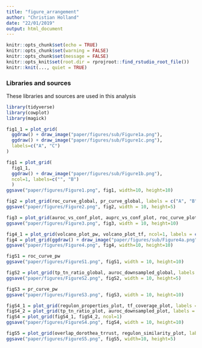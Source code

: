 ```yaml
---
title: "figure_arrangement"
author: "Christian Holland"
date: "22/01/2019"
output: html_document
---
```

```r
knitr::opts_chunk$set(echo = TRUE)
knitr::opts_chunk$set(warning = FALSE)
knitr::opts_chunk$set(message = FALSE)
knitr::opts_knit$set(root.dir = rprojroot::find_rstudio_root_file())
knitr::knit(..., quiet = TRUE)
```

### Libraries and sources
These libraries and sources are used in this analysis 
```r
library(tidyverse)
library(cowplot)
library(magick)
```

```r
fig1_1 = plot_grid(
  ggdraw() + draw_image("paper/figures/sub/Figure1a.png"),
  ggdraw() + draw_image("paper/figures/sub/Figure1c.png"),
  labels=c("A", "C")
)

fig1 = plot_grid(
  fig1_1,
  ggdraw() + draw_image("paper/figures/sub/Figure1b.png"),
  ncol=1, labels=c("", "B")
  )
ggsave("paper/figures/Figure1.png", fig1, width=10, height=10)

```

```r
fig2 = plot_grid(roc_curve_global, pr_curve_global, labels = c("A", "B"))
ggsave("paper/figures/Figure2.png", fig2, width = 10, height=5)
```

```r
fig3 = plot_grid(auroc_vs_conf_plot, auprc_vs_conf_plot, roc_curve_plot, pr_curve_plot, labels = c("A", "B", "C", "D"))
ggsave("paper/figures/Figure3.png", fig3, width = 10, height=10)
```

```r
fig4_1 = plot_grid(volcano_plot_pw, volcano_plot_tf, ncol=1, labels = c("B", "C"))
fig4 = plot_grid(ggdraw() + draw_image("paper/figures/sub/Figure4a.png"), fig4_1, labels = c("A", ""))
ggsave("paper/figures/Figure4.png", fig4, width=10, height=10)
```

```r
figS1 = roc_curve_pw
ggsave("paper/figures/FigureS1.png", figS1, width = 10, height=10)
```

```r
figS2 = plot_grid(tp_tn_ratio_global, auroc_downsampled_global, labels = c("A", "B"))
ggsave("paper/figures/FigureS2.png", figS2, width = 10, height=5)
```

```r
figS3 = pr_curve_pw
ggsave("paper/figures/FigureS3.png", figS3, width = 10, height=10)
```

```r
figS4_1 = plot_grid(regulon_properties_plot, tf_coverage_plot, labels = c("A", "B"), rel_widths = c(2,1))
figS4_2 = plot_grid(tp_tn_ratio_plot, auroc_downsampled_plot, labels = c("C", "D"), rel_widths = c(1,1))
figS4 = plot_grid(figS4_1, figS4_2, ncol=1)
ggsave("paper/figures/FigureS4.png", figS4, width = 10, height=10)
```

```r
figS5 = plot_grid(overlap_dorothea_trrust, regulon_similarity_plot, labels = c("A", "B"))
ggsave("paper/figures/FigureS5.png", figS5, width=10, height=5)
```
